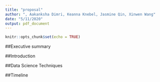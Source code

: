 ```yaml
---
title: "proposal"
author: ", Aakanksha Dimri, Keanna Knebel, Jasmine Qin, Xinwen Wang"
date: "5/11/2020"
output: pdf_document
---
```


```r
knitr::opts_chunk$set(echo = TRUE)
```

##Executive summary


##Introduction


##Data Science Techniques


##Timeline
